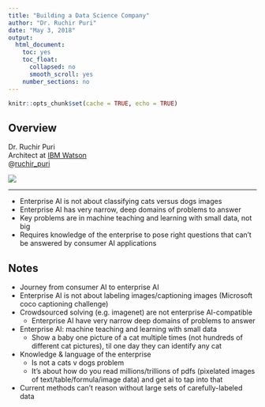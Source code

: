 ```yaml
---
title: "Building a Data Science Company"
author: "Dr. Ruchir Puri"
date: "May 3, 2018"
output: 
  html_document:
    toc: yes
    toc_float:
      collapsed: no
      smooth_scroll: yes
    number_sections: no
---
```


```r
knitr::opts_chunk$set(cache = TRUE, echo = TRUE)
```

## Overview

<div class="row">

<div class="col-md-6">
Dr. Ruchir Puri  
Architect at [IBM Watson](https://www.ibm.com/watson/)  
@[ruchir_puri](https://twitter.com/ruchir_puri)
</div>

<div class="col-md-6">
![](images/resized/puri_150.jpg)
</div>

</div>

***

- Enterprise AI is not about classifying cats versus dogs images
- Enterprise AI has very narrow, deep domains of problems to answer
- Key problems are in machine teaching and learning with small data, not big
- Requires knowledge of the enterprise to pose right questions that can't be answered by consumer AI applications

## Notes

- Journey from consumer AI to enterprise AI
- Enterprise AI is not about labeling images/captioning images (Microsoft coco captioning challenge)
- Crowdsourced solving (e.g. imagenet) are not enterprise AI-compatible
    - Enterprise AI have very narrow deep domains of problems to answer
- Enterprise AI: machine teaching and learning with small data
    - Show a baby one picture of a cat multiple times (not hundreds of different cat pictures), til one day they can identify any cat
- Knowledge & language of the enterprise
    - Is not a cats v dogs problem
    - It's about how do you read millions/trillions of pdfs (pixelated images of text/table/formula/image data) and get ai to tap into that
- Current methods can't reason without large sets of carefully-labeled data
